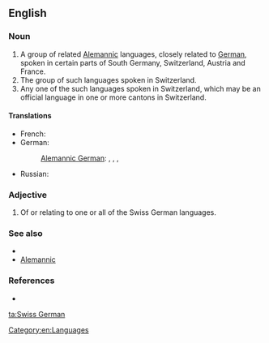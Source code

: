 ==English==

===Noun===
{{en-noun|sg=[[Swiss]] [[German]]}}

# A group of related [[Alemannic]] languages, closely related to [[German]], spoken in certain parts of South Germany, Switzerland, Austria and France.
# The group of such languages spoken in Switzerland.
# Any one of the such languages spoken in Switzerland, which may be an official language in one or more cantons in Switzerland.

====Translations====
{{trans-top|Alemannic}}
* French: {{t|fr|allemand de Suisse|m}}
* German: {{t|de|Schweizerdeutsch|n}}
*: [[Alemannic German]]: {{tø|gsw|Schweizerdeutsch|n}}, {{tø|gsw|Schwiizertüütsch|n}}, {{tø|gsw|Schwizertitsch|n}}, {{tø|gsw|Schwyzerdütsch|n}}
{{trans-mid}}
* Russian: {{t|ru|швейцарский немецкий|m|tr=švejcárskij neméckij|sc=Cyrl}}
{{trans-bottom}}

===Adjective===
{{en-adj}}

# Of or relating to one or all of the Swiss German languages.

===See also===
* {{pedialite|Swiss German}}
* [[Alemannic]]

===References===
* {{ethnologue|code=gsw}}

[[Category:en:Languages]]

[[ta:Swiss German]]